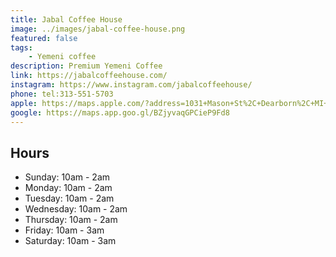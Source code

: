 ```yaml
---
title: Jabal Coffee House
image: ../images/jabal-coffee-house.png
featured: false
tags:
    - Yemeni coffee
description: Premium Yemeni Coffee
link: https://jabalcoffeehouse.com/
instagram: https://www.instagram.com/jabalcoffeehouse/
phone: tel:313-551-5703
apple: https://maps.apple.com/?address=1031+Mason+St%2C+Dearborn%2C+MI+48124%2C+United+States&auid=7437660471751500078&ll=42.3053774%2C-83.2456828&lsp=9902&q=Jabal+Coffee+House
google: https://maps.app.goo.gl/BZjyvaqGPCieP9Fd8
---
```


## Hours

- Sunday: 10am - 2am
- Monday: 10am - 2am
- Tuesday: 10am - 2am
- Wednesday: 10am - 2am
- Thursday: 10am - 2am
- Friday: 10am - 3am
- Saturday: 10am - 3am